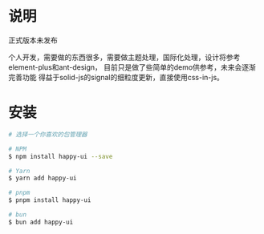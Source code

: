 # 说明
正式版本未发布

个人开发，需要做的东西很多，需要做主题处理，国际化处理，设计将参考element-plus和ant-design，
目前只是做了些简单的demo供参考，未来会逐渐完善功能
得益于solid-js的signal的细粒度更新，直接使用css-in-js。

# 安装
```bash
# 选择一个你喜欢的包管理器

# NPM
$ npm install happy-ui --save

# Yarn
$ yarn add happy-ui

# pnpm
$ pnpm install happy-ui

# bun
$ bun add happy-ui
```